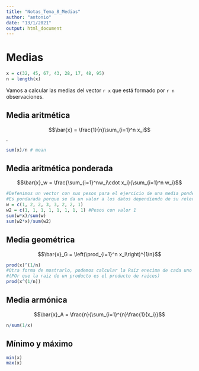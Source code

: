 ```yaml
---
title: "Notas_Tema_8_Medias"
author: "antonio"
date: "13/1/2021"
output: html_document
---
```



# Medias

```r
x = c(32, 45, 67, 43, 28, 17, 48, 95)
n = length(x)
```

Vamos a calcular las medias del vector `r x` que está formado por `r n` observaciones.

## Media aritmética

$$\bar{x} = \frac{1}{n}\sum_{i=1}^n x_i$$.

```r
sum(x)/n # mean
```


## Media aritmética ponderada

$$\bar{x}_w = \frac{\sum_{i=1}^nw_i\cdot x_i}{\sum_{i=1}^n w_i}$$

```r
#Defenimos un vector con sus pesos para el ejercicio de una media ponderada
#Es pondarada porque se da un valor a los datos dependiendo de su relevancia en el estudio
w = c(1, 2, 2, 3, 3, 2, 2, 1)
w2 = c(1, 1, 1, 1, 1, 1, 1, 1) #Pesos con valor 1
sum(w*x)/sum(w) 
sum(w2*x)/sum(w2)
```


## Media geométrica

$$\bar{x}_G = \left(\prod_{i=1}^n x_i\right)^{1/n}$$

```r

prod(x)^(1/n)
#Otra forma de mostrarlo, podemos calcular la Raiz enecima de cada uno de los prooductos 
#(POr que la raiz de un producto es el producto de raices)
prod(x^(1/n))
```

## Media armónica

$$\bar{x}_A = \frac{n}{\sum_{i=1}^{n}\frac{1}{x_i}}$$

```r
n/sum(1/x)
```

## Mínimo y máximo

```r
min(x)
max(x)
```

